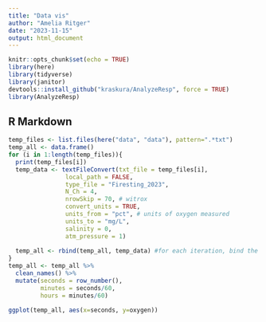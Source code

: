 ```yaml
---
title: "Data vis"
author: "Amelia Ritger"
date: "2023-11-15"
output: html_document
---
```


```r
knitr::opts_chunk$set(echo = TRUE)
library(here)
library(tidyverse)
library(janitor)
devtools::install_github("kraskura/AnalyzeResp", force = TRUE)
library(AnalyzeResp)
```

## R Markdown
```r
temp_files <- list.files(here("data", "data"), pattern=".*txt")
temp_all <- data.frame()
for (i in 1:length(temp_files)){
  print(temp_files[i])
  temp_data <- textFileConvert(txt_file = temp_files[i],
                local_path = FALSE,
                type_file = "Firesting_2023",
                N_Ch = 4,
                nrowSkip = 70, # witrox
                convert_units = TRUE,
                units_from = "pct", # units of oxygen measured 
                units_to = "mg/L",
                salinity = 0,
                atm_pressure = 1)
  
  temp_all <- rbind(temp_all, temp_data) #for each iteration, bind the new data to the building dataset
}
temp_all <- temp_all %>%
  clean_names() %>%
  mutate(seconds = row_number(),
         minutes = seconds/60,
         hours = minutes/60)

ggplot(temp_all, aes(x=seconds, y=oxygen))
```

